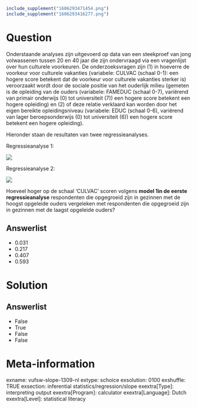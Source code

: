 ```r
include_supplement("1606293471454.png")
include_supplement("1606293416277.png")
```

Question
========
Onderstaande analyses zijn uitgevoerd op data van een steekproef van
jong volwassenen tussen 20 en 40 jaar die zijn ondervraagd via een
vragenlijst over hun culturele voorkeuren. De onderzoeksvragen zijn (1)
in hoeverre de voorkeur voor culturele vakanties (variabele: CULVAC
(schaal 0-1): een hogere score betekent dat de voorkeur voor culturele
vakanties sterker is) veroorzaakt wordt door de sociale positie van het
ouderlijk milieu (gemeten is de opleiding van de ouders (variabele:
FAMEDUC (schaal 0-7), variërend van primair onderwijs (0) tot
universiteit (7)) een hogere score betekent een hogere opleiding) en (2)
of deze relatie verklaard kan worden door het eigen bereikte
opleidingsniveau (variabele: EDUC (schaal 0-6), variërend van lager
beroepsonderwijs (0) tot universiteit (6)) een hogere score betekent een
hogere opleiding).  
  
Hieronder staan de resultaten van twee regressieanalyses.  
  
Regressieanalyse 1:  
  
![](1606293471454.png)
  
  
Regressieanalyse 2:  
  
![](1606293416277.png)
  
Hoeveel hoger op de schaal ‘CULVAC’ scoren volgens **model 1in de eerste
regressieanalyse** respondenten die opgegroeid zijn in gezinnen met de
hoogst opgeleide ouders vergeleken met respondenten die opgegroeid zijn
in gezinnen met de laagst opgeleide ouders?

Answerlist
----------
* 0.031
* 0.217
* 0.407
* 0.593

Solution
========










Answerlist
----------
* False
* True
* False
* False

Meta-information
================
exname: vufsw-slope-1309-nl
extype: schoice
exsolution: 0100
exshuffle: TRUE
exsection: inferential statistics/regression/slope
exextra[Type]: interpreting output
exextra[Program]: calculator
exextra[Language]: Dutch
exextra[Level]: statistical literacy


